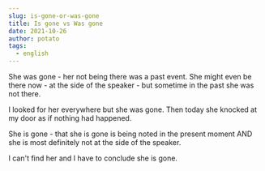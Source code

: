 ```yaml
---
slug: is-gone-or-was-gone
title: Is gone vs Was gone
date: 2021-10-26
author: potato
tags:
  - english
---
```

She was gone - her not being there was a past event. She might even be there now - at the side of the speaker - but sometime in the past she was not there.

I looked for her everywhere but she was gone. Then today she knocked at my door as if nothing had happened.

She is gone - that she is gone is being noted in the present moment AND she is most definitely not at the side of the speaker.

I can't find her and I have to conclude she is gone.